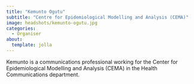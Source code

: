 ```yaml
---
title: "Kemunto Ogutu"
subtitle: "Centre for Epidemiological Modelling and Analysis (CEMA)"
image: headshots/kemunto-ogutu.jpg
categories:
  - Organiser
about:
  template: jolla
---
```


Kemunto is a communications professional working for the Center for Epidemiological Modelling and Analysis (CEMA) in the Health Communications department.
